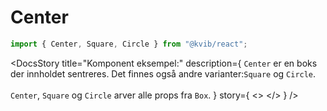 
<Meta of={CenterStories} />

<DocsContainer>

# Center

```jsx
import { Center, Square, Circle } from "@kvib/react";
```

<Feedback component="Center" />

<DocsStory
  title="Komponent eksempel:"
  description={
    <Text>
      <code>Center</code> er en boks der innholdet sentreres. Det finnes også andre varianter:<code>Square</code> og
      <code>Circle</code>.<br />
      <br />
      <code>Center</code>, <code>Square</code> og <code>Circle</code> arver alle props fra <code>Box</code>.
    </Text>
  }
  story={
    <>
      <Canvas of={CenterStories.Preview} sourceState="hidden" />
      <Canvas of={CenterStories.Square} sourceState="hidden" />
      <Canvas of={CenterStories.Circle} sourceState="hidden" />
    </>
  }
/>

</DocsContainer>
